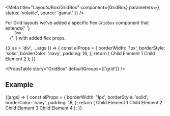
<Meta
  title="Layouts/Box/GridBox"
  component={GridBox}
  parameters={{ status: 'volatile', source: 'gamut' }}
/>

<p>
  For Grid layouts we've added a specific flex <code>GridBox</code> component
  that extends{' '}
  <code>
    <LinkTo kind="Layouts/Box">Box</LinkTo>
  </code>{' '}
  with added flex props.
</p>

<Canvas>
  <Story
    name="GridBox"
    args={{
      rowGap: 16,
    }}
  >
    {({ as = 'div', ...args }) => {
      const elProps = {
        borderWidth: '1px',
        borderStyle: 'solid',
        borderColor: 'navy',
        padding: 16,
      };
      return (
        <GridBox {...args}>
          <Box {...elProps}>Child Element 1</Box>
          <Box {...elProps}>Child Element 2</Box>
        </GridBox>
      );
    }}
  </Story>
</Canvas>

<PropsTable story="GridBox" defaultGroups={['grid']} />

## Example

<Canvas>
  <Story name="4 Column Grid">
    {(args) => {
      const elProps = {
        borderWidth: '1px',
        borderStyle: 'solid',
        borderColor: 'navy',
        padding: 16,
      };
      return (
        <GridBox gridAutoFlow="column" gridAutoColumns="1fr" columnGap={16}>
          <Box {...elProps}>Child Element 1</Box>
          <Box {...elProps}>Child Element 2</Box>
          <Box {...elProps}>Child Element 3</Box>
          <Box {...elProps}>Child Element 4</Box>
        </GridBox>
      );
    }}
  </Story>
</Canvas>
